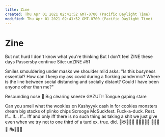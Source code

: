 ```yaml
---
title: Zine
created: Thu Apr 01 2021 02:41:52 GMT-0700 (Pacific Daylight Time)
modified: Thu Apr 01 2021 02:41:52 GMT-0700 (Pacific Daylight Time)
---
```

# Zine

But not hurd
I don't know what you're thinking
But I don't feel ZINE these days
Passersby continue
Site: unZINE
#51

Smiles smouldering under masks
we shoulder mild asks:
"Is this busyness essential?
How can I keep my ass covid
during a florking pandermic?
Where is the line
between social distancing
and socially distant?
Could I have been
anyone other than me?"

Resounding nose 👃
Big clearing sneeze
GAZUTI!
Tongue gaping stare

Can you smell what the
wookies on Kashyyyk
cash in for cookies
monsters dream big
stacks of plinko chips
Scrooge McSuckfest.
Fuck-a-duck.
Rest.
If…
If…
If…
Iff and only iff
there is no such thing
as taking a shit
we just give
even when we try not to
one third of a turd
ex. true. did.
🐄🏵️🦉🧚🏼
🖕🥀🧟‍♂️🦕
🐌🧄💈📢
🎭🧸🐻🥱


